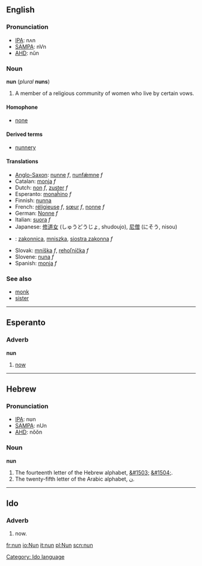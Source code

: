==English==
===Pronunciation===
* [[w:IPA|IPA]]: nʌn
* [[w:SAMPA|SAMPA]]: nVn
* [[w:AHD|AHD]]: nŭn

===Noun===
'''nun''' (''plural'' '''nuns''')

#A member of a religious community of women who live by certain vows.

====Homophone====
*[[none]]

====Derived terms====
*[[nunnery]]

====Translations====
*[[Anglo-Saxon]]: [[nunne]] ''f'', [[nunfǽmne]] ''f''
*Catalan: [[monja]] ''f''
*Dutch: [[non]] ''f'', [[zuster]] ''f''
*Esperanto: [[monaĥino]] ''f''
*Finnish: [[nunna]]
*French: [[réligieuse]] ''f'', [[sœur]] ''f'', [[nonne]] ''f''
*German: [[Nonne]] ''f''
*Italian: [[suora]] ''f''
*Japanese: [[修道女]] (しゅうどうじょ, shudoujo), [[尼僧]] (にそう, nisou)
*{{pl}}: [[zakonnica]], [[mniszka]], [[siostra zakonna]] ''f''
*Slovak: [[mníška#Slovak|mníška]] ''f'', [[rehoľníčka#Slovak|rehoľníčka]] ''f''
*Slovene: [[nuna]] ''f''
*Spanish: [[monja]] ''f''

===See also===
*[[monk]]
*[[sister]]

----

==Esperanto==
===Adverb===
'''nun'''

# [[now]]

----
==Hebrew==
===Pronunciation===
* [[w:IPA|IPA]]: nʊn
* [[w:SAMPA|SAMPA]]: nUn
* [[w:AHD|AHD]]: nŏŏn

===Noun===
'''nun'''

# The fourteenth letter of the Hebrew alphabet, [[&#1503;]] [[&#1504;]].
# The twenty-fifth letter of the Arabic alphabet, [[ن]].

----
==Ido==
===Adverb===
# now.
[[Category: Ido language]]

[[fr:nun]]
[[io:Nun]]
[[it:nun]]
[[pl:Nun]]
[[scn:nun]]